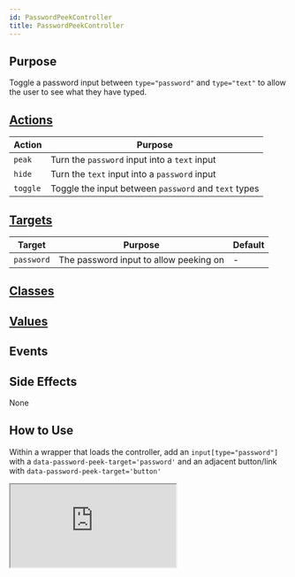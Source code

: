 ```yaml
---
id: PasswordPeekController
title: PasswordPeekController
---
```



## Purpose

Toggle a password input between `type="password"` and `type="text"` to allow the user to see what they have typed.


## [Actions](https://stimulus.hotwire.dev/reference/actions)

| Action | Purpose |
| --- | --- |
| `peak` | Turn the `password` input into a `text` input  |
| `hide` | Turn the `text` input into a `password` input |
| `toggle` | Toggle the input between `password` and `text` types |

## [Targets](https://stimulus.hotwire.dev/reference/targets)

| Target | Purpose | Default |
| --- | --- | --- |
| `password` | The password input to allow peeking on | - |


## [Classes](https://stimulus.hotwire.dev/reference/classes)


<NoClasses/>

## [Values](https://stimulus.hotwire.dev/reference/values)


<NoValues/>

## Events


<NoEvents/>

## Side Effects

None



## How to Use

Within a wrapper that loads the controller, add an `input[type="password"]` with a `data-password-peek-target='password'`
and an adjacent button/link with `data-password-peek-target='button'`


<iframe
  src="https://codesandbox.io/embed/passwordpeekcontroller-mb8g9?fontsize=14&hidenavigation=1&theme=dark"
  style={{width: "100%", height: "500px", border: "0", borderRadius: "4px", overflow: "hidden"}}
  sandbox="allow-forms allow-modals allow-popups allow-presentation allow-same-origin allow-scripts"
/>
